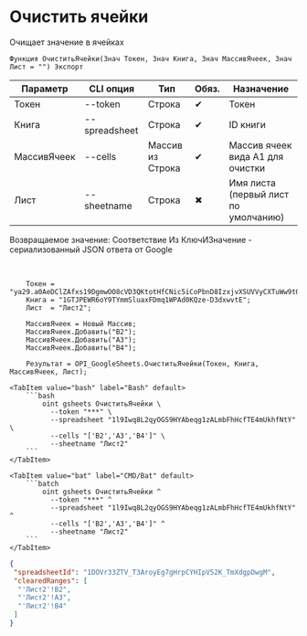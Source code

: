 ﻿---
sidebar_position: 2
---


# Очистить ячейки
 Очищает значение в ячейках



`Функция ОчиститьЯчейки(Знач Токен, Знач Книга, Знач МассивЯчеек, Знач Лист = "") Экспорт`

  | Параметр | CLI опция | Тип | Обяз. | Назначение |
  |-|-|-|-|-|
  | Токен | --token | Строка | &#x2714; | Токен |
  | Книга | --spreadsheet | Строка | &#x2714; | ID книги |
  | МассивЯчеек | --cells | Массив из Строка | &#x2714; | Массив ячеек вида А1 для очистки |
  | Лист | --sheetname | Строка | &#x2716; | Имя листа (первый лист по умолчанию) |

  
  Возвращаемое значение:   Соответствие Из КлючИЗначение - сериализованный JSON ответа от Google

<br/>




```bsl title="Пример использования для 1С:Предприятие/OneScript"
    Токен = "ya29.a0AeDClZAfxs19DgmwOO8cVD3QKtotHfCNic5iCoPbnD8IzxjvXSUVVyCXTuWw9t0RG7seizlNqpNWBH7sHrQAyS0SeFgQ6chxYmOYUMDNc...";
    Книга = "1GTJPEWR6oY9TYmmSluaxFDmq1WPAd0KQze-D3dxwvtE";
    Лист  = "Лист2";

    МассивЯчеек = Новый Массив;
    МассивЯчеек.Добавить("B2");
    МассивЯчеек.Добавить("A3");
    МассивЯчеек.Добавить("B4");

    Результат = OPI_GoogleSheets.ОчиститьЯчейки(Токен, Книга, МассивЯчеек, Лист);
```
    

 <Tabs>
  
    <TabItem value="bash" label="Bash" default>
        ```bash
            oint gsheets ОчиститьЯчейки \
              --token "***" \
              --spreadsheet "1l9Iwq8L2qyOGS9HYAbeqg1zALmbFhHcfTE4mUkhfNtY" \
              --cells "['B2','A3','B4']" \
              --sheetname "Лист2"
        ```
    </TabItem>
  
    <TabItem value="bat" label="CMD/Bat" default>
        ```batch
            oint gsheets ОчиститьЯчейки ^
              --token "***" ^
              --spreadsheet "1l9Iwq8L2qyOGS9HYAbeqg1zALmbFhHcfTE4mUkhfNtY" ^
              --cells "['B2','A3','B4']" ^
              --sheetname "Лист2"
        ```
    </TabItem>
</Tabs>


```json title="Результат"
{
 "spreadsheetId": "1DOVr33ZTV_T3AroyEg7gHrpCYHIpV52K_TmXdgpDwgM",
 "clearedRanges": [
  "'Лист2'!B2",
  "'Лист2'!A3",
  "'Лист2'!B4"
 ]
}
```

